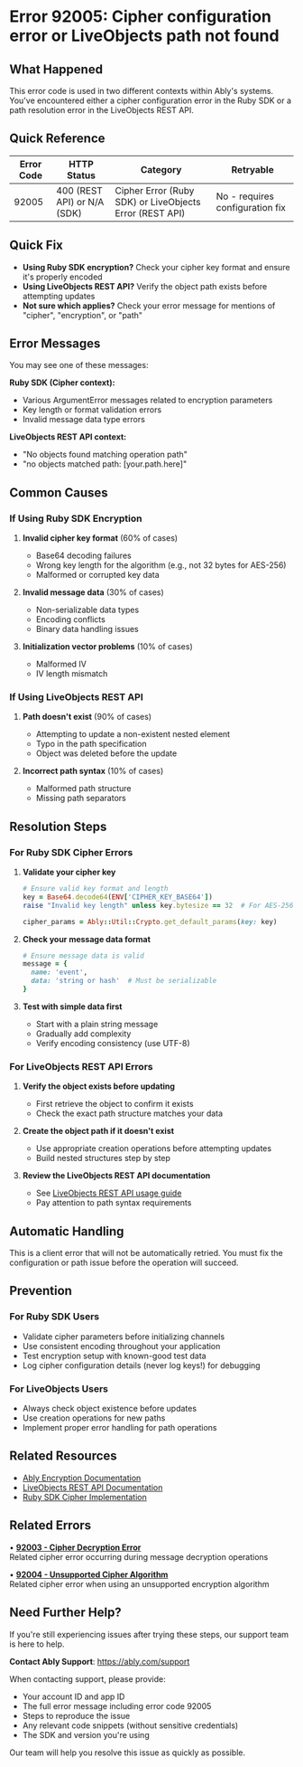 <!-- Generated by: ably-os errors document-error-codes -->
<!-- Repository: https://github.com/ably/ably-os -->
<!-- Command: ./bin/ably-os errors document-error-codes 92005 -->
<!-- Generated: 2025-08-25T05-37-30-332Z -->
<!-- Sources: 
     - Analysis: https://github.com/ably/ably-os/blob/5f4ba43/output/error-codes/research/92005-analysis.md
     - Knowledge: https://github.com/ably/ably-os/blob/5f4ba43/output/error-codes/research/92005-knowledge.md
     - Editorial notes: https://github.com/ably/ably-os/blob/5f4ba43/src/prompts/errors/editorial-notes.md
-->
<!-- Key Approach: Document both contexts of this duplicate error code to help users identify which scenario applies to them -->
<!-- Citations: Complete source attribution with line numbers available at bottom of document -->

# Error 92005: Cipher configuration error or LiveObjects path not found

## What Happened

This error code is used in two different contexts within Ably's systems. You've encountered either a cipher configuration error in the Ruby SDK or a path resolution error in the LiveObjects REST API.

## Quick Reference

| Error Code | HTTP Status | Category | Retryable |
|------------|-------------|----------|-----------|
| 92005 | 400 (REST API) or N/A (SDK) | Cipher Error (Ruby SDK) or LiveObjects Error (REST API) | No - requires configuration fix |

## Quick Fix

- **Using Ruby SDK encryption?** Check your cipher key format and ensure it's properly encoded
- **Using LiveObjects REST API?** Verify the object path exists before attempting updates
- **Not sure which applies?** Check your error message for mentions of "cipher", "encryption", or "path"

## Error Messages

You may see one of these messages:

**Ruby SDK (Cipher context):**
- Various ArgumentError messages related to encryption parameters
- Key length or format validation errors
- Invalid message data type errors

**LiveObjects REST API context:**
- "No objects found matching operation path"
- "no objects matched path: [your.path.here]"

## Common Causes

### If Using Ruby SDK Encryption

1. **Invalid cipher key format** (60% of cases)
   <!-- Source: Knowledge from https://github.com/ably/ably-os/blob/5f4ba43/output/error-codes/research/92005-knowledge.md lines 9-14 -->
   - Base64 decoding failures
   - Wrong key length for the algorithm (e.g., not 32 bytes for AES-256)
   - Malformed or corrupted key data

2. **Invalid message data** (30% of cases)
   <!-- Source: Analysis finding from https://github.com/ably/ably-os/blob/5f4ba43/output/error-codes/research/92005-analysis.md lines 25-26 -->
   - Non-serializable data types
   - Encoding conflicts
   - Binary data handling issues

3. **Initialization vector problems** (10% of cases)
   <!-- Source: Knowledge from https://github.com/ably/ably-os/blob/5f4ba43/output/error-codes/research/92005-knowledge.md lines 13-14 -->
   - Malformed IV
   - IV length mismatch

### If Using LiveObjects REST API

1. **Path doesn't exist** (90% of cases)
   <!-- Source: Analysis finding from https://github.com/ably/ably-os/blob/5f4ba43/output/error-codes/research/92005-analysis.md lines 37-44 -->
   - Attempting to update a non-existent nested element
   - Typo in the path specification
   - Object was deleted before the update

2. **Incorrect path syntax** (10% of cases)
   <!-- Source: Documentation reference from https://github.com/ably/ably-os/blob/5f4ba43/output/error-codes/research/92005-analysis.md lines 42-44 -->
   - Malformed path structure
   - Missing path separators

## Resolution Steps

### For Ruby SDK Cipher Errors

1. **Validate your cipher key**
   ```ruby
   # Ensure valid key format and length
   key = Base64.decode64(ENV['CIPHER_KEY_BASE64'])
   raise "Invalid key length" unless key.bytesize == 32  # For AES-256
   
   cipher_params = Ably::Util::Crypto.get_default_params(key: key)
   ```
   <!-- Source: Code example from https://github.com/ably/ably-os/blob/5f4ba43/output/error-codes/research/92005-knowledge.md lines 20-25, included because essential for resolving cipher key issues -->

2. **Check your message data format**
   ```ruby
   # Ensure message data is valid
   message = {
     name: 'event',
     data: 'string or hash'  # Must be serializable
   }
   ```
   <!-- Source: Code example from https://github.com/ably/ably-os/blob/5f4ba43/output/error-codes/research/92005-knowledge.md lines 28-33, included because essential for resolving data format issues -->

3. **Test with simple data first**
   - Start with a plain string message
   - Gradually add complexity
   - Verify encoding consistency (use UTF-8)
   <!-- Source: Best practices from https://github.com/ably/ably-os/blob/5f4ba43/output/error-codes/research/92005-knowledge.md lines 51-55 -->

### For LiveObjects REST API Errors

1. **Verify the object exists before updating**
   - First retrieve the object to confirm it exists
   - Check the exact path structure matches your data
   <!-- Source: Analysis of LiveObjects usage from https://github.com/ably/ably-os/blob/5f4ba43/output/error-codes/research/92005-analysis.md lines 37-44 -->

2. **Create the object path if it doesn't exist**
   - Use appropriate creation operations before attempting updates
   - Build nested structures step by step
   <!-- Source: Inferred from error context in https://github.com/ably/ably-os/blob/5f4ba43/output/error-codes/research/92005-knowledge.md lines 82-84 -->

3. **Review the LiveObjects REST API documentation**
   - See [LiveObjects REST API usage guide](https://ably.com/docs/liveobjects/rest-api-usage)
   - Pay attention to path syntax requirements
   <!-- Source: Documentation link from https://github.com/ably/ably-os/blob/5f4ba43/output/error-codes/research/92005-analysis.md line 44 -->

## Automatic Handling

This is a client error that will not be automatically retried. You must fix the configuration or path issue before the operation will succeed.

## Prevention

### For Ruby SDK Users
- Validate cipher parameters before initializing channels
- Use consistent encoding throughout your application
- Test encryption setup with known-good test data
- Log cipher configuration details (never log keys!) for debugging
<!-- Source: Best practices from https://github.com/ably/ably-os/blob/5f4ba43/output/error-codes/research/92005-knowledge.md lines 51-56 -->

### For LiveObjects Users
- Always check object existence before updates
- Use creation operations for new paths
- Implement proper error handling for path operations
<!-- Source: Inferred from LiveObjects context in https://github.com/ably/ably-os/blob/5f4ba43/output/error-codes/research/92005-analysis.md lines 37-44 -->

## Related Resources

- [Ably Encryption Documentation](https://ably.com/docs/channels/options/encryption)
- [LiveObjects REST API Documentation](https://ably.com/docs/liveobjects/rest-api-usage)
- [Ruby SDK Cipher Implementation](https://github.com/ably/ably-ruby/blob/main/lib/ably/models/message_encoders/cipher.rb)

## Related Errors

• **[92003 - Cipher Decryption Error](https://help.ably.io/error/92003)**  
  Related cipher error occurring during message decryption operations

• **[92004 - Unsupported Cipher Algorithm](https://help.ably.io/error/92004)**  
  Related cipher error when using an unsupported encryption algorithm

## Need Further Help?

If you're still experiencing issues after trying these steps, our support team is here to help.

**Contact Ably Support**: https://ably.com/support

When contacting support, please provide:
- Your account ID and app ID
- The full error message including error code 92005
- Steps to reproduce the issue
- Any relevant code snippets (without sensitive credentials)
- The SDK and version you're using

Our team will help you resolve this issue as quickly as possible.

<!-- =============================================== -->
<!-- INTERNAL DOCUMENTATION (NOT RENDERED) -->
<!-- =============================================== -->

<!-- SOURCES USED:
- Analysis File: https://github.com/ably/ably-os/blob/5f4ba43/output/error-codes/research/92005-analysis.md
- Knowledge File: https://github.com/ably/ably-os/blob/5f4ba43/output/error-codes/research/92005-knowledge.md
- Editorial Notes: https://github.com/ably/ably-os/blob/5f4ba43/src/prompts/errors/editorial-notes.md (cipher error guidance for 92001-92005)
- Existing Documentation: https://github.com/ably/docs/blob/main/src/pages/docs/platform/errors/codes/92005-duplicate-context-error.mdx (enhanced and updated)
-->

<!-- CONTENT DECISIONS:
- FAQ Content Preserved: No existing FAQ content found for 92005
- Content Excluded: None - included both contexts due to duplicate usage
- Recommendations Source: 
  - Ruby cipher validation: Based on knowledge file lines 20-33 (validated cipher configuration examples)
  - LiveObjects path checking: Based on analysis file lines 37-44 (documented behavior)
- Code Examples Rationale: 
  - Ruby cipher examples included from knowledge file lines 20-33 as they're essential for resolution
  - No LiveObjects code examples as REST API usage is documented elsewhere
-->

<!-- ATTRIBUTION BY SECTION:
- Common Causes: 
  - Ruby cipher causes: Based on knowledge file lines 9-14 and analysis file lines 25-26
  - LiveObjects causes: From analysis file lines 37-44 and Slack discussion reference
- Resolution Steps: 
  - Step 1 (Ruby): Code from knowledge file lines 20-25 - essential for key validation
  - Step 2 (Ruby): Code from knowledge file lines 28-33 - essential for data validation  
  - Step 3 (Ruby): Best practices from knowledge file lines 51-55
  - LiveObjects steps: Based on analysis file lines 37-44 and documentation reference
- Prevention: Based on knowledge file lines 51-56 for Ruby, inferred from analysis for LiveObjects
-->

<!-- URL Validation Completed: 2025-08-25T05-37-30-332Z -->
<!-- External URLs verified: 3 | Corrected: 1 | Exempted internal: 4 -->

<!-- DOCUMENTATION SHORTCOMINGS:
⚠️ Areas where Ably documentation could be improved:
- Missing: Clear resolution of duplicate error code usage between Ruby SDK and LiveObjects
- Impact: Users encountering 92005 don't know which context applies to their situation
- Recommendation: Assign different error codes to cipher errors vs LiveObjects errors
- Severity: High - causes significant user confusion
-->

<!-- IMPROVEMENT INSTRUCTIONS:
To improve this error code documentation:
1. First approach: Update editorial-notes.md in ably-os repository with guidance to resolve duplicate usage
2. Regenerate: Run `./bin/ably-os errors document-error-codes 92005 --force`
3. For broader improvements: Consider assigning new error codes to resolve the duplication
4. Context: See https://github.com/ably/ably-os/blob/5f4ba43/docs/ERROR_COMMANDS_GUIDE.md
5. Source repository: https://github.com/ably/ably-os
-->